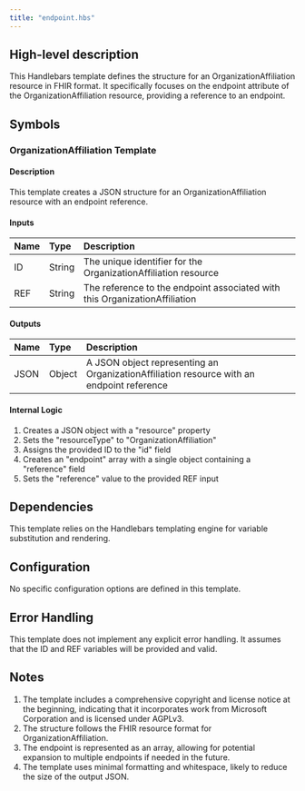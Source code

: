 ```yaml
---
title: "endpoint.hbs"
---
```


## High-level description
This Handlebars template defines the structure for an OrganizationAffiliation resource in FHIR format. It specifically focuses on the endpoint attribute of the OrganizationAffiliation resource, providing a reference to an endpoint.

## Symbols

### OrganizationAffiliation Template
#### Description
This template creates a JSON structure for an OrganizationAffiliation resource with an endpoint reference.

#### Inputs
| Name | Type | Description |
|:-----|:-----|:------------|
| ID | String | The unique identifier for the OrganizationAffiliation resource |
| REF | String | The reference to the endpoint associated with this OrganizationAffiliation |

#### Outputs
| Name | Type | Description |
|:-----|:-----|:------------|
| JSON | Object | A JSON object representing an OrganizationAffiliation resource with an endpoint reference |

#### Internal Logic
1. Creates a JSON object with a "resource" property
2. Sets the "resourceType" to "OrganizationAffiliation"
3. Assigns the provided ID to the "id" field
4. Creates an "endpoint" array with a single object containing a "reference" field
5. Sets the "reference" value to the provided REF input

## Dependencies
This template relies on the Handlebars templating engine for variable substitution and rendering.

## Configuration
No specific configuration options are defined in this template.

## Error Handling
This template does not implement any explicit error handling. It assumes that the ID and REF variables will be provided and valid.

## Notes
1. The template includes a comprehensive copyright and license notice at the beginning, indicating that it incorporates work from Microsoft Corporation and is licensed under AGPLv3.
2. The structure follows the FHIR resource format for OrganizationAffiliation.
3. The endpoint is represented as an array, allowing for potential expansion to multiple endpoints if needed in the future.
4. The template uses minimal formatting and whitespace, likely to reduce the size of the output JSON.